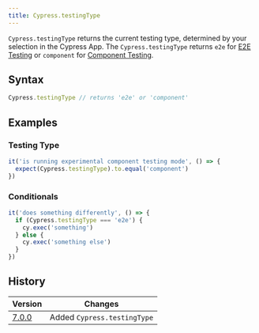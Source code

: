```yaml
---
title: Cypress.testingType
---
```


`Cypress.testingType` returns the current testing type, determined by your
selection in the Cypress App. The `Cypress.testingType` returns `e2e` for
[E2E Testing](/guides/core-concepts/testing-types#What-is-E2E-Testing) or
`component` for
[Component Testing](/guides/core-concepts/testing-types#what-is-component-testing).

## Syntax

```javascript
Cypress.testingType // returns 'e2e' or 'component'
```

## Examples

### Testing Type

```javascript
it('is running experimental component testing mode', () => {
  expect(Cypress.testingType).to.equal('component')
})
```

### Conditionals

```javascript
it('does something differently', () => {
  if (Cypress.testingType === 'e2e') {
    cy.exec('something')
  } else {
    cy.exec('something else')
  }
})
```

## History

| Version                               | Changes                     |
| ------------------------------------- | --------------------------- |
| [7.0.0](/guides/references/changelog) | Added `Cypress.testingType` |
